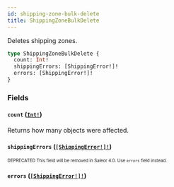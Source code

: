 ```yaml
---
id: shipping-zone-bulk-delete
title: ShippingZoneBulkDelete
---
```


Deletes shipping zones.

```graphql
type ShippingZoneBulkDelete {
  count: Int!
  shippingErrors: [ShippingError!]!
  errors: [ShippingError!]!
}
```

### Fields

#### `count` ([`Int!`](/developer/api-reference/scalars/int.mdx))

Returns how many objects were affected.

#### `shippingErrors` ([`[ShippingError!]!`](/developer/api-reference/objects/shipping-error.mdx))

<sub><sup><span className="deprecatedTag">DEPRECATED</span> This field will be removed in Saleor 4.0. Use `errors` field instead.</sup></sub>

#### `errors` ([`[ShippingError!]!`](/developer/api-reference/objects/shipping-error.mdx))
